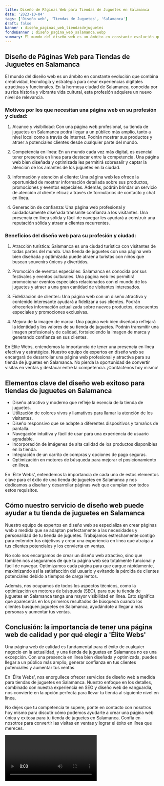 ```yaml
---
title: Diseño de Páginas Web para Tiendas de Juguetes en Salamanca
date: '2023-10-04'
tags: ['Diseño web', 'Tiendas de Juguetes', 'Salamanca']
draft: false
banner : diseño_paginas_web_tiendasdejuguetes
fondoBanner : diseño_pagina_web_salamanca.webp
summary: El mundo del diseño web es un ámbito en constante evolución que combina creatividad, tecnología y estrategia para crear experiencias digitales atractivas y funcionales. En la hermosa ciudad de Salamanca, conocida por su rica historia y vibrante vida cultural, esta profesión adquiere un nuevo nivel de relevancia. 
---
```


## Diseño de Páginas Web para Tiendas de Juguetes en Salamanca

El mundo del diseño web es un ámbito en constante evolución que combina creatividad, tecnología y estrategia para crear experiencias digitales atractivas y funcionales. En la hermosa ciudad de Salamanca, conocida por su rica historia y vibrante vida cultural, esta profesión adquiere un nuevo nivel de relevancia. 

### Motivos por los que necesitan una página web en su profesión y ciudad:

1. Alcance y visibilidad: Con una página web profesional, su tienda de juguetes en Salamanca podrá llegar a un público más amplio, tanto a nivel local como a través de internet. Podrán mostrar sus productos y atraer a potenciales clientes desde cualquier parte del mundo.

2. Competencia en línea: En un mundo cada vez más digital, es esencial tener presencia en línea para destacar entre la competencia. Una página web bien diseñada y optimizada les permitirá sobresalir y captar la atención de los amantes de los juguetes en la ciudad.

3. Información y atención al cliente: Una página web les ofrece la oportunidad de mostrar información detallada sobre sus productos, promociones y eventos especiales. Además, podrán brindar un servicio de atención al cliente eficaz a través de formularios de contacto y chat en línea.

4. Generación de confianza: Una página web profesional y cuidadosamente diseñada transmite confianza a los visitantes. Una presencia en línea sólida y fácil de navegar les ayudará a construir una reputación sólida y atraer a clientes recurrentes.

### Beneficios del diseño web para su profesión y ciudad:

1. Atracción turística: Salamanca es una ciudad turística con visitantes de todas partes del mundo. Una tienda de juguetes con una página web bien diseñada y optimizada puede atraer a turistas con niños que buscan souvenirs únicos y divertidos.

2. Promoción de eventos especiales: Salamanca es conocida por sus festivales y eventos culturales. Una página web les permitirá promocionar eventos especiales relacionados con el mundo de los juguetes y atraer a una gran cantidad de visitantes interesados.

3. Fidelización de clientes: Una página web con un diseño atractivo y contenido interesante ayudará a fidelizar a sus clientes. Podrán ofrecerles información actualizada sobre nuevos productos, descuentos especiales y promociones exclusivas.

4. Mejora de la imagen de marca: Una página web bien diseñada reflejará la identidad y los valores de su tienda de juguetes. Podrán transmitir una imagen profesional y de calidad, fortaleciendo la imagen de marca y generando confianza en sus clientes.

En Élite Webs, entendemos la importancia de tener una presencia en línea efectiva y estratégica. Nuestro equipo de expertos en diseño web se encargará de desarrollar una página web profesional y atractiva para su tienda de juguetes en Salamanca. No pierda la oportunidad de convertir visitas en ventas y destacar entre la competencia. ¡Contáctenos hoy mismo!

<GifSeo />

<Cta />

## Elementos clave del diseño web exitoso para tiendas de juguetes en Salamanca
- Diseño atractivo y moderno que refleje la esencia de la tienda de juguetes.
- Utilización de colores vivos y llamativos para llamar la atención de los visitantes.
- Diseño responsivo que se adapte a diferentes dispositivos y tamaños de pantalla.
- Navegación intuitiva y fácil de usar para una experiencia de usuario agradable.
- Incorporación de imágenes de alta calidad de los productos disponibles en la tienda.
- Integración de un carrito de compras y opciones de pago seguras.
- Optimización en motores de búsqueda para mejorar el posicionamiento en línea.

En 'Élite Webs', entendemos la importancia de cada uno de estos elementos clave para el éxito de una tienda de juguetes en Salamanca y nos dedicamos a diseñar y desarrollar páginas web que cumplan con todos estos requisitos.

## Cómo nuestro servicio de diseño web puede ayudar a tu tienda de juguetes en Salamanca
Nuestro equipo de expertos en diseño web se especializa en crear páginas web a medida que se adaptan perfectamente a las necesidades y personalidad de tu tienda de juguetes. Trabajamos estrechamente contigo para entender tus objetivos y crear una experiencia en línea que atraiga a tus clientes potenciales y los convierta en ventas.

No solo nos encargamos de crear un diseño web atractivo, sino que también nos aseguramos de que tu página web sea totalmente funcional y fácil de navegar. Optimizamos cada página para que cargue rápidamente, maximizando así la satisfacción del usuario y evitando la pérdida de clientes potenciales debido a tiempos de carga lentos.

Además, nos ocupamos de todos los aspectos técnicos, como la optimización en motores de búsqueda (SEO), para que tu tienda de juguetes en Salamanca tenga una mayor visibilidad en línea. Esto significa que aparecerás en los primeros resultados de búsqueda cuando los clientes busquen juguetes en Salamanca, ayudándote a llegar a más personas y aumentar tus ventas.

## Conclusión: la importancia de tener una página web de calidad y por qué elegir a 'Élite Webs'
Una página web de calidad es fundamental para el éxito de cualquier negocio en la actualidad, y una tienda de juguetes en Salamanca no es una excepción. Con una presencia en línea bien diseñada y optimizada, puedes llegar a un público más amplio, generar confianza en tus clientes potenciales y aumentar tus ventas.

En 'Élite Webs', nos enorgullece ofrecer servicios de diseño web a medida para tiendas de juguetes en Salamanca. Nuestro enfoque en los detalles, combinado con nuestra experiencia en SEO y diseño web de vanguardia, nos convierte en la opción perfecta para llevar tu tienda al siguiente nivel en línea.

No dejes que tu competencia te supere, ponte en contacto con nosotros hoy mismo para discutir cómo podemos ayudarte a crear una página web única y exitosa para tu tienda de juguetes en Salamanca. Confía en nosotros para convertir las visitas en ventas y lograr el éxito en línea que mereces.

<Video />

<CtaBot job='Tiendas de Juguetes' city='Salamanca'/>

<Gmaps query='Salamanca+españa+maps' />